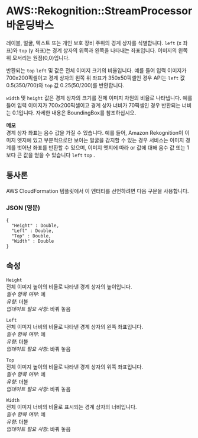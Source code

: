 # AWS::Rekognition::StreamProcessor 바운딩박스

레이블, 얼굴, 텍스트 또는 개인 보호 장비 주위의 경계 상자를 식별합니다. `left` (x 좌표)와 `top` (y 좌표)는 경계 상자의 위쪽과 왼쪽을 나타내는 좌표입니다. 이미지의 왼쪽 위 모서리는 원점(0,0)입니다.

반환되는 `top` `left` 및 값은 전체 이미지 크기의 비율입니다. 예를 들어 입력 이미지가 700x200픽셀이고 경계 상자의 왼쪽 위 좌표가 350x50픽셀인 경우 API는 `left` 값 0.5(350/700)와 `top` 값 0.25(50/200)를 반환합니다.

`width` 및 `height` 값은 경계 상자의 크기를 전체 이미지 차원의 비율로 나타냅니다. 예를 들어 입력 이미지가 700x200픽셀이고 경계 상자 너비가 70픽셀인 경우 반환되는 너비는 0.1입니다. 자세한 내용은 BoundingBox를 참조하십시오.

**메모**  
 경계 상자 좌표는 음수 값을 가질 수 있습니다. 예를 들어, Amazon Rekognition이 이미지 엣지에 있고 부분적으로만 보이는 얼굴을 감지할 수 있는 경우 서비스는 이미지 경계를 벗어난 좌표를 반환할 수 있으며, 이미지 엣지에 따라 or 값에 대해 음수 값 또는 1보다 큰 값을 얻을 수 있습니다 `left` `top` .

## 통사론

AWS CloudFormation 템플릿에서 이 엔터티를 선언하려면 다음 구문을 사용합니다.

### JSON (영문)

```
{
  "Height" : Double,
  "Left" : Double,
  "Top" : Double,
  "Width" : Double
}
```

## 속성

`Height`  
전체 이미지 높이의 비율로 나타낸 경계 상자의 높이입니다.  
_필수 항목 여부_: 예  
_유형_: 더블  
_업데이트 필요 사항_: 바꿔 놓음

`Left`  
전체 이미지 너비의 비율로 나타낸 경계 상자의 왼쪽 좌표입니다.  
_필수 항목 여부_: 예  
_유형_: 더블  
_업데이트 필요 사항_: 바꿔 놓음

`Top`  
전체 이미지 높이의 비율로 나타낸 경계 상자의 위쪽 좌표입니다.  
_필수 항목 여부_: 예  
_유형_: 더블  
_업데이트 필요 사항_: 바꿔 놓음

`Width`  
전체 이미지 너비의 비율로 표시되는 경계 상자의 너비입니다.  
_필수 항목 여부_: 예  
_유형_: 더블  
_업데이트 필요 사항_: 바꿔 놓음
